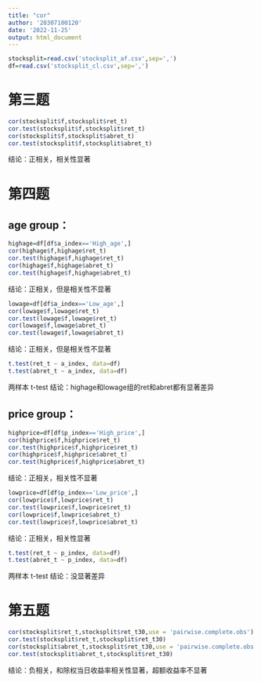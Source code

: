 ```yaml
---
title: "cor"
author: '20307100120'
date: '2022-11-25'
output: html_document
---
```


```r
stocksplit=read.csv('stocksplit_af.csv',sep=',')
df=read.csv('stocksplit_cl.csv',sep=',')
```

# 第三题

```r
cor(stocksplit$f,stocksplit$ret_t)
cor.test(stocksplit$f,stocksplit$ret_t)
cor(stocksplit$f,stocksplit$abret_t)
cor.test(stocksplit$f,stocksplit$abret_t)
```
结论：正相关，相关性显著

# 第四题
## age group：
```r
highage=df[df$a_index=='High_age',]
cor(highage$f,highage$ret_t)
cor.test(highage$f,highage$ret_t)
cor(highage$f,highage$abret_t)
cor.test(highage$f,highage$abret_t)
```
结论：正相关，但是相关性不显著

```r
lowage=df[df$a_index=='Low_age',]
cor(lowage$f,lowage$ret_t)
cor.test(lowage$f,lowage$ret_t)
cor(lowage$f,lowage$abret_t)
cor.test(lowage$f,lowage$abret_t)
```
结论：正相关，但是相关性不显著

```r
t.test(ret_t ~ a_index, data=df)
t.test(abret_t ~ a_index, data=df)
```
两样本 t-test
结论：highage和lowage组的ret和abret都有显著差异

## price group：
```r
highprice=df[df$p_index=='High_price',]
cor(highprice$f,highprice$ret_t)
cor.test(highprice$f,highprice$ret_t)
cor(highprice$f,highprice$abret_t)
cor.test(highprice$f,highprice$abret_t)
```
结论：正相关，相关性不显著

```r
lowprice=df[df$p_index=='Low_price',]
cor(lowprice$f,lowprice$ret_t)
cor.test(lowprice$f,lowprice$ret_t)
cor(lowprice$f,lowprice$abret_t)
cor.test(lowprice$f,lowprice$abret_t)
```
结论：正相关，相关性显著

```r
t.test(ret_t ~ p_index, data=df)
t.test(abret_t ~ p_index, data=df)
```
两样本 t-test
结论：没显著差异

# 第五题

```r
cor(stocksplit$ret_t,stocksplit$ret_t30,use = 'pairwise.complete.obs')
cor.test(stocksplit$ret_t,stocksplit$ret_t30)
cor(stocksplit$abret_t,stocksplit$ret_t30,use = 'pairwise.complete.obs')
cor.test(stocksplit$abret_t,stocksplit$ret_t30)
```
结论：负相关，和除权当日收益率相关性显著，超额收益率不显著
